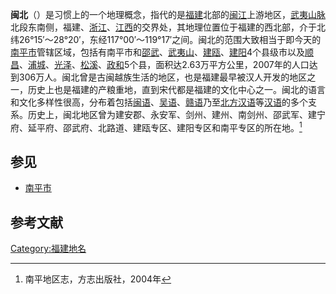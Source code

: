 '''闽北'''（{{lang-mnp|閩北|lmc=Mâing-bă̤}}）是习惯上的一个地理概念，指代的是[[福建|福建]]北部的[[闽江|闽江]]上游地区，[[武夷山脉|武夷山脉]]北段东南侧，福建、[[浙江|浙江]]、[[江西|江西]]的交界处，其地理位置位于福建的西北部，介于北纬26°15′～28°20′，东经117°00′～119°17′之间。闽北的范围大致相当于即今天的[[南平市|南平市]]管辖区域，包括有南平市和[[邵武|邵武]]、[[武夷山|武夷山]]、[[建瓯|建瓯]]、[[建阳|建阳]]4个县级市以及[[顺昌|顺昌]]、[[浦城|浦城]]、[[光泽|光泽]]、[[松溪|松溪]]、[[政和|政和]]5个县，面积达2.63万平方公里，2007年的人口达到306万人。闽北曾是古闽越族生活的地区，也是福建最早被汉人开发的地区之一，历史上也是福建的产粮重地，直到宋代都是福建的文化中心之一。闽北的语言和文化多样性很高，分布着包括[[闽语|闽语]]、[[吴语|吴语]]、[[赣语|赣语]]乃至[[北方汉语|北方汉语]]等[[汉语|汉语]]的多个支系。历史上，闽北地区曾为建安郡、永安军、剑州、建州、南剑州、邵武军、建宁府、延平府、邵武府、北路道、建瓯专区、建阳专区和南平专区的所在地。<ref name="南平地区志">南平地区志，方志出版社，2004年</ref>

==参见==
*[[南平市|南平市]]

==参考文献==
<div class="references-small">
<references />
</div>
{{福建地理小作品}}
[[Category:福建地名|Category:福建地名]]